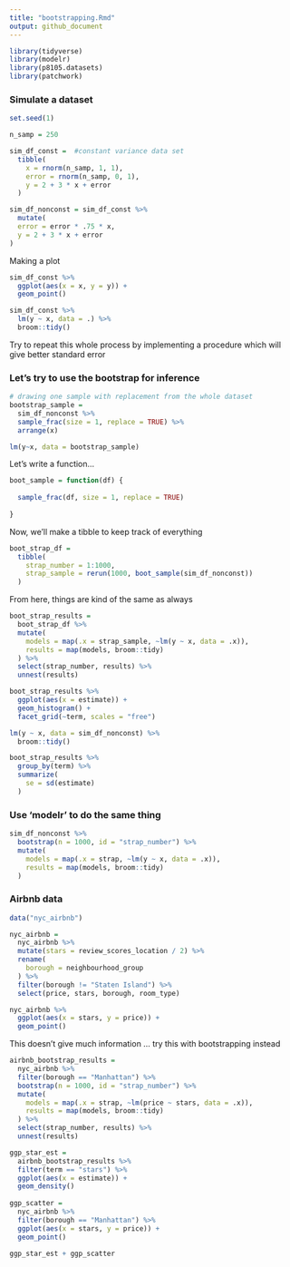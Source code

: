 ```yaml
---
title: "bootstrapping.Rmd"
output: github_document
---
```


```r
library(tidyverse)
library(modelr)
library(p8105.datasets)
library(patchwork)
```

### Simulate a dataset

```r
set.seed(1)

n_samp = 250

sim_df_const =  #constant variance data set
  tibble(
    x = rnorm(n_samp, 1, 1),
    error = rnorm(n_samp, 0, 1),
    y = 2 + 3 * x + error
  )

sim_df_nonconst = sim_df_const %>% 
  mutate(
  error = error * .75 * x,
  y = 2 + 3 * x + error
)
```

Making a plot 

```r
sim_df_const %>% 
  ggplot(aes(x = x, y = y)) + 
  geom_point()
```

```r
sim_df_const %>% 
  lm(y ~ x, data = .) %>% 
  broom::tidy()
```

Try to repeat this whole process by implementing a procedure which will give better standard error

### Let's try to use the bootstrap for inference

```r
# drawing one sample with replacement from the whole dataset
bootstrap_sample = 
  sim_df_nonconst %>% 
  sample_frac(size = 1, replace = TRUE) %>% 
  arrange(x)

lm(y~x, data = bootstrap_sample)
```

Let's write a function...

```r
boot_sample = function(df) {
  
  sample_frac(df, size = 1, replace = TRUE)
  
}
```

Now, we'll make a tibble to keep track of everything 

```r
boot_strap_df = 
  tibble(
    strap_number = 1:1000, 
    strap_sample = rerun(1000, boot_sample(sim_df_nonconst))
  )
```


From here, things are kind of the same as always 

```r
boot_strap_results = 
  boot_strap_df %>% 
  mutate(
    models = map(.x = strap_sample, ~lm(y ~ x, data = .x)),
    results = map(models, broom::tidy)
  ) %>% 
  select(strap_number, results) %>% 
  unnest(results)

boot_strap_results %>% 
  ggplot(aes(x = estimate)) + 
  geom_histogram() + 
  facet_grid(~term, scales = "free")

lm(y ~ x, data = sim_df_nonconst) %>% 
  broom::tidy()

boot_strap_results %>% 
  group_by(term) %>% 
  summarize(
    se = sd(estimate)
  )
```

### Use 'modelr' to do the same thing

```r
sim_df_nonconst %>% 
  bootstrap(n = 1000, id = "strap_number") %>% 
  mutate(
    models = map(.x = strap, ~lm(y ~ x, data = .x)),
    results = map(models, broom::tidy)
  )
```

### Airbnb data 

```r
data("nyc_airbnb")

nyc_airbnb = 
  nyc_airbnb %>% 
  mutate(stars = review_scores_location / 2) %>% 
  rename(
    borough = neighbourhood_group
  ) %>% 
  filter(borough != "Staten Island") %>% 
  select(price, stars, borough, room_type)
```

```r
nyc_airbnb %>% 
  ggplot(aes(x = stars, y = price)) + 
  geom_point()
```

This doesn't give much information ... try this with bootstrapping instead 

```r
airbnb_bootstrap_results = 
  nyc_airbnb %>% 
  filter(borough == "Manhattan") %>% 
  bootstrap(n = 1000, id = "strap_number") %>% 
  mutate(
    models = map(.x = strap, ~lm(price ~ stars, data = .x)),
    results = map(models, broom::tidy)
  ) %>% 
  select(strap_number, results) %>% 
  unnest(results)

ggp_star_est = 
  airbnb_bootstrap_results %>% 
  filter(term == "stars") %>% 
  ggplot(aes(x = estimate)) + 
  geom_density()
  
ggp_scatter = 
  nyc_airbnb %>% 
  filter(borough == "Manhattan") %>% 
  ggplot(aes(x = stars, y = price)) + 
  geom_point()

ggp_star_est + ggp_scatter
```

